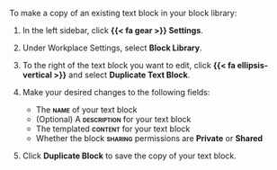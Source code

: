 To make a copy of an existing text block in your block library:

1. In the left sidebar, click **{{< fa gear >}} Settings**.

1. Under Workplace Settings, select **Block Library**.

1. To the right of the text block you want to edit, click **{{< fa ellipsis-vertical >}}** and select **Duplicate Text Block**.

1. Make your desired changes to the following fields:

    - The **[name]{.smallcaps}** of your text block
    - (Optional) A **[description]{.smallcaps}** for your text block
    - The templated **[content]{.smallcaps}** for your text block
    - Whether the block **[sharing]{.smallcaps}** permissions are **Private** or **Shared**

1. Click **Duplicate Block** to save the copy of your text block.